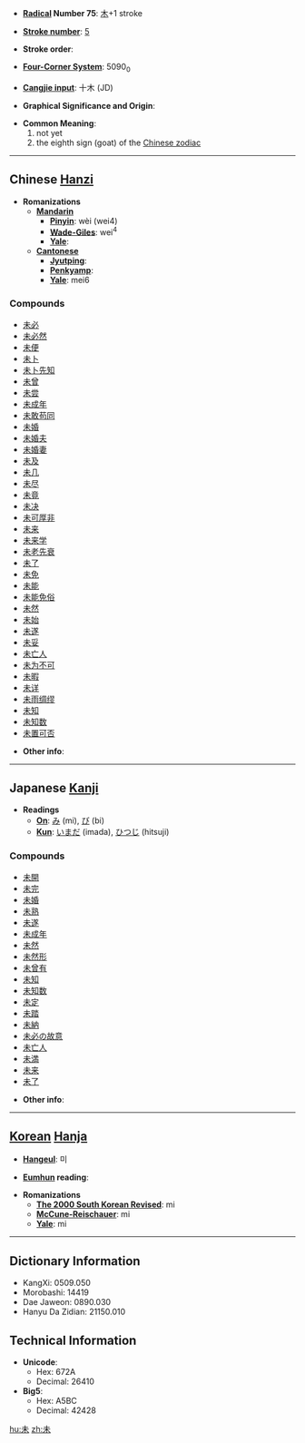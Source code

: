 * '''[[Wiktionary:Chinese radical index| Radical]] Number 75''': [[Wiktionary:Chinese radical index 木|木]]+1 stroke

* '''[[Wiktionary:Chinese total strokes index|Stroke number]]''': [[Wiktionary:Chinese total strokes index 5|5]]

* '''Stroke order''': 

* '''[[Wiktionary:Chinese four corner index|Four-Corner System]]''': 5090<sub>0</sub>

* '''[[Wiktionary:Chinese Cangjie index|Cangjie input]]''': 十木 (JD)

* '''Graphical Significance and Origin''': 

* '''Common Meaning''':
*#not yet
*#the eighth sign (goat) of the [[Wikipedia:Chinese zodiac|Chinese zodiac]]

----

== Chinese [[Hanzi]] ==

* '''Romanizations'''
** '''[[Mandarin]]'''
*** '''[[Pinyin]]''': wèi (wei4)
*** '''[[Wade-Giles]]''': wei<sup>4</sup>
*** '''[[Yale]]''': 
** '''[[Cantonese]]'''
*** '''[[Jyutping]]''':
*** '''[[Penkyamp]]''': 
*** '''[[Yale]]''': mei6

===Compounds===
*[[未必]]
*[[未必然]]
*[[未便]]
*[[未卜]]
*[[未卜先知]]
*[[未曾]]
*[[未尝]]
*[[未成年]]
*[[未敢苟同]]
*[[未婚]]
*[[未婚夫]]
*[[未婚妻]]
*[[未及]]
*[[未几]]
*[[未尽]]
*[[未竟]]
*[[未决]]
*[[未可厚非]]
*[[未来]]
*[[未来学]]
*[[未老先衰]]
*[[未了]]
*[[未免]]
*[[未能]]
*[[未能免俗]]
*[[未然]]
*[[未始]]
*[[未遂]]
*[[未妥]]
*[[未亡人]]
*[[未为不可]]
*[[未暇]]
*[[未详]]
*[[未雨绸缪]]
*[[未知]]
*[[未知数]]
*[[未置可否]]

* '''Other info''': 

----

== Japanese [[Kanji]] ==

* '''Readings'''
** '''[[On]]''': [[み]] (mi), [[び]] (bi)
** '''[[Kun]]''': [[いまだ]] (imada), [[ひつじ]] (hitsuji)

===Compounds===
*[[未開]]
*[[未完]]
*[[未婚]]
*[[未熟]]
*[[未遂]]
*[[未成年]]
*[[未然]]
*[[未然形]]
*[[未曾有]]
*[[未知]]
*[[未知数]]
*[[未定]]
*[[未踏]]
*[[未納]]
*[[未必の故意]]
*[[未亡人]]
*[[未満]]
*[[未来]]
*[[未了]]

* '''Other info''':  

----

== [[Korean]] [[Hanja]] ==

* '''[[Hangeul]]''': 미

* '''[[Eumhun]] reading''': 

* '''Romanizations'''
** '''[[The 2000 South Korean Revised Romanization|The 2000 South Korean Revised]]''': mi
** '''[[McCune-Reischauer]]''': mi
** '''[[Yale]]''': mi

----

== Dictionary Information ==

* KangXi: 0509.050
* Morobashi: 14419
* Dae Jaweon: 0890.030
* Hanyu Da Zidian: 21150.010

== Technical Information ==

* '''Unicode''':
** Hex: 672A
** Decimal: 26410
* '''Big5''':
** Hex: A5BC
** Decimal: 42428

[[hu:未]]
[[zh:未]]